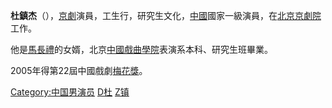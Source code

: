 {{Unreferenced|time=2014-05-28T06:46:58+00:00}}
'''杜鎮杰'''（{{bd|1961年}}），[[京劇|京劇]]演員，工生行，研究生文化，[[中國|中國]]國家一級演員，在[[北京京劇院|北京京劇院]]工作。

他是[[馬長禮|馬長禮]]的女婿，北京[[中國戲曲學院|中國戲曲學院]]表演系本科、研究生班畢業。

2005年得第22屆中國戲劇[[梅花獎|梅花獎]]。

[[Category:中国男演员|Category:中国男演员]]
[[Category:京劇演員|D杜]]
[[Category:杜姓|Z镇]]